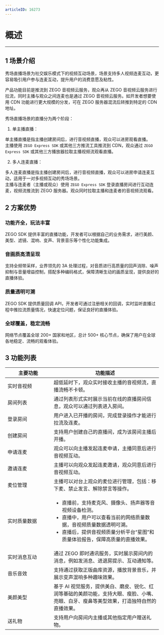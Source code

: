 ```yaml
---
articleID: 16273
---
```

# 概述

- - -

## 1 场景介绍

秀场直播场景为社交娱乐模式下的视频互动场景，场景支持多人视频连麦互动，更容易吸引用户参与连麦互动，提升用户的消费意愿及粘性。    

产品功能目前是推流到 ZEGO 音视频云服务，观众再从 ZEGO 音视频云服务进行拉流，同时主播与观众之间连麦也是通过 ZEGO 音视频云服务。如开发者想要使用 CDN 功能进行更大规模的分发，可在 ZEGO 服务器混流后转推到特定的 CDN 地址。     

秀场直播场景的直播分为两个阶段：
1. 单主播直播：   

单主播直播是指主播创建房间后，进行音视频直播，观众可以进房观看直播。   
主播使用 `ZEGO Express SDK` 或其他三方推流工具推流到 CDN，观众通过 `ZEGO Express SDK` 或其他三方播放器拉取主播视频流观看直播。   

2. 多人连麦直播：   

多人连麦直播是指主播创建房间后，进行音视频直播，观众可以进房申请连麦互动，适用于一对多视频互动的秀场场景。   
主播与连麦者（主播或观众）使用 `ZEGO Express SDK` 登录直播房间进行互动连麦，视频流推流到 ZEGO 服务器。观众同时拉取主播和连麦者的音视频流观看。

## 2 方案优势

### 功能齐全，玩法丰富

ZEGO SDK 提供丰富的直播功能，开发者可以根据自己的业务需求，进行美颜、美型、滤镜、混响、变声、背景音乐等个性化功能集成。

### 音画质高清呈现

支持全频带采样，业界领先的 3A 处理过程，对音质进行高质量的回声消除、噪声抑制与音量增益控制，搭配多种编码格式，保障清晰生动的画质呈现，提供良好的直播体验。

### 质量透明可溯

ZEGO SDK 提供质量回调 API，开发者可通过注册相关的回调，实时监听直播过程中推拉流质量情况，快速定位问题，保证良好的直播体验。

### 全球覆盖，稳定流畅

网络节点覆盖全球 200+ 国家和地区，总计 500+ 核心节点，确保了用户在全球各地稳定、流畅的观看体验。


## 3 功能列表

<style>
table th:nth-of-type(1) {min-width: 120px; width: 30%;}
table th:nth-of-type(2) {min-width: 120px; width: 70%;}
table {width: 100%;}
</style>

| 主要功能    | 功能描述    |
|-----|-----|
| 实时音视频  | 超低延时下，观众实时接收主播的音视频流，直播流畅不卡顿。|
| 房间列表 | 通过列表形式实时展示当前在线的直播房间信息，观众可以通过列表进入房间。|
| 登录房间 | 用户进入已开播的房间，完成登录操作才能进行拉流及连麦。|
| 创建房间 | 支持用户创建自己的直播间，成为该房间主播后开播。|
| 申请连麦 | 观众可以向主播发起连麦申请，主播同意后进行音视频互动。|
| 邀请连麦 | 主播可以向观众发起连麦邀请，观众同意后进行音视频互动。|
| 麦位管理 | 主播可以对台上观众的麦位进行管理，包括：移下麦、禁止发言、解除禁言等操作。|
| 实时质量数据 | <ul><li>直播前，支持麦克风、摄像头、扬声器等音视频设备检测。</li><li>直播中，用户可以查看当前的网络质量数据，音视频质量数据透明可溯。</li><li>直播后，提供音视频质量分析平台“星图”和质量体验报告，保障高质量的直播效果。</li></ul> |
| 实时消息互动 | 通过 ZEGO 即时通讯服务，实时展示房间内的消息，例如发消息、进退房提示、互动通知等。|
| 音乐音效 | 支持通过获取正版曲库资源，播放背景音乐，并展示变声混响多种趣味效果。|
| 美颜美型 | 基于 AI 视觉服务，提供美白、磨皮、锐化、红润等基础的美颜功能，支持大眼、瘦脸、小嘴、亮眼、白牙、瘦鼻等美型效果，打造独特自然的直播效果。|
| 送礼物 | 支持用户向房间内主播或其他指定用户赠送礼物。|
